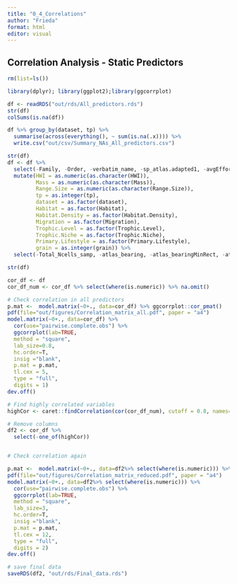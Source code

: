 ```yaml
---
title: "0_4_Correlations"
author: "Frieda"
format: html
editor: visual
---
```


## Correlation Analysis - Static Predictors

```r
rm(list=ls())

library(dplyr); library(ggplot2);library(ggcorrplot)

df <- readRDS("out/rds/All_predictors.rds")
str(df)
colSums(is.na(df))

df %>% group_by(dataset, tp) %>% 
  summarise(across(everything(), ~ sum(is.na(.x)))) %>% 
  write.csv("out/csv/Summary_NAs_All_predictors.csv")

str(df)
df <- df %>% 
  select(-Family, -Order, -verbatim_name, -sp_atlas.adapted1, -avgEffort)%>% unique() %>%
  mutate(HWI = as.numeric(as.character(HWI)),
         Mass = as.numeric(as.character(Mass)),
         Range.Size = as.numeric(as.character(Range.Size)),
         tp = as.integer(tp),
         dataset = as.factor(dataset),
         Habitat = as.factor(Habitat),
         Habitat.Density = as.factor(Habitat.Density),
         Migration = as.factor(Migration),
         Trophic.Level = as.factor(Trophic.Level),
         Trophic.Niche = as.factor(Trophic.Niche),
         Primary.Lifestyle = as.factor(Primary.Lifestyle),
         grain = as.integer(grain)) %>%
  select(-Total_Ncells_samp, -atlas_bearing, -atlas_bearingMinRect, -atlas_circ, -atlas_elonMinRect, -atlas_widthMinRect, -atlas_lengthMinRect, -atlas_xmin, -atlas_ymin, -atlas_xmax, -atlas_ymax, -atlas_yhalf, -atlas_xhalf, -bearing, -bearingMinRect, -circ, -elonMinRect, -widthMinRect, -lengthMinRect)

str(df)

```

```r

cor_df <- df
cor_df_num <- cor_df %>% select(where(is.numeric)) %>% na.omit()

# Check correlation in all predictors
p.mat <-  model.matrix(~0+., data=cor_df) %>% ggcorrplot::cor_pmat()
pdf(file="out/figures/Correlation_matrix_all.pdf", paper = "a4")
model.matrix(~0+., data=cor_df) %>% 
  cor(use="pairwise.complete.obs") %>% 
  ggcorrplot(lab=TRUE, 
  method = "square", 
  lab_size=0.8, 
  hc.order=T, 
  insig ="blank",
  p.mat = p.mat, 
  tl.cex = 5, 
  type = "full", 
  digits = 1)
dev.off()

# Find highly correlated variables
highCor <- caret::findCorrelation(cor(cor_df_num), cutoff = 0.8, names=T, exact = F) 

# Remove columns 
df2 <- cor_df %>% 
  select(-one_of(highCor)) 


# Check correlation again

p.mat <-  model.matrix(~0+., data=df2%>% select(where(is.numeric))) %>% ggcorrplot::cor_pmat()
pdf(file="out/figures/Correlation_matrix_reduced.pdf", paper = "a4")
model.matrix(~0+., data=df2%>% select(where(is.numeric))) %>% 
  cor(use="pairwise.complete.obs") %>% 
  ggcorrplot(lab=TRUE, 
  method = "square", 
  lab_size=3, 
  hc.order=T, 
  insig ="blank",
  p.mat = p.mat, 
  tl.cex = 12, 
  type = "full", 
  digits = 2)
dev.off()

# save final data
saveRDS(df2, "out/rds/Final_data.rds")

```
